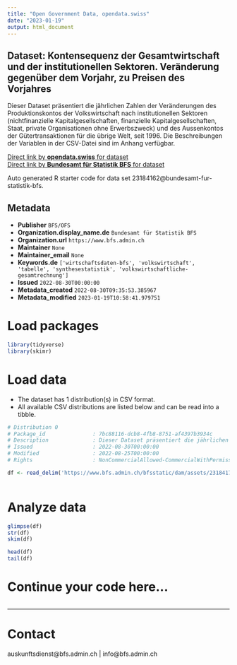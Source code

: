 ```yaml
---
title: "Open Government Data, opendata.swiss"
date: "2023-01-19"
output: html_document
---
```


## Dataset: Kontensequenz der Gesamtwirtschaft und der institutionellen Sektoren. Veränderung gegenüber dem Vorjahr, zu Preisen des Vorjahres

Dieser Dataset präsentiert die jährlichen Zahlen der Veränderungen des Produktionskontos der Volkswirtschaft nach institutionellen Sektoren (nichtfinanzielle Kapitalgesellschaften, finanzielle Kapitalgesellschaften, Staat, private Organisationen ohne Erwerbszweck) und des Aussenkontos der Gütertransaktionen für die übrige Welt, seit 1996. Die Beschreibungen der Variablen in der CSV-Datei sind im Anhang verfügbar.

[Direct link by **opendata.swiss** for dataset](https://opendata.swiss/de/dataset/kontensequenz-der-gesamtwirtschaft-und-der-institutionellen-sektoren-veranderung-gegenuber-dem-6)<br>
[Direct link by **Bundesamt für Statistik BFS** for dataset](https://www.bfs.admin.ch/asset/de/ts-x-04.02.02.02)

Auto generated R starter code for data set 23184162@bundesamt-fur-statistik-bfs.

## Metadata

- **Publisher** `BFS/OFS`
- **Organization.display_name.de** `Bundesamt für Statistik BFS`
- **Organization.url** `https://www.bfs.admin.ch`
- **Maintainer** `None`
- **Maintainer_email** `None`
- **Keywords.de** `['wirtschaftsdaten-bfs', 'volkswirtschaft', 'tabelle', 'synthesestatistik', 'volkswirtschaftliche-gesamtrechnung']`
- **Issued** `2022-08-30T00:00:00`
- **Metadata_created** `2022-08-30T09:35:53.385967`
- **Metadata_modified** `2023-01-19T10:58:41.979751`


# Load packages

```r

library(tidyverse)
library(skimr)

```

# Load data

-   The dataset has 1 distribution(s) in CSV format.
-   All available CSV distributions are listed below and can be read into a tibble.

```r

# Distribution 0
# Package_id               : 7bc88116-dcb8-4fb8-8751-af4397b3934c
# Description              : Dieser Dataset präsentiert die jährlichen Zahlen der Veränderungen des Produktionskontos der Volkswirtschaft nach institutionellen Sektoren (nichtfinanzielle Kapitalgesellschaften, finanzielle Kapitalgesellschaften, Staat, private Organisationen ohne Erwerbszweck) und des Aussenkontos der Gütertransaktionen für die übrige Welt, seit 1996. Die Beschreibungen der Variablen in der CSV-Datei sind im Anhang verfügbar.
# Issued                   : 2022-08-30T00:00:00
# Modified                 : 2022-08-25T00:00:00
# Rights                   : NonCommercialAllowed-CommercialWithPermission-ReferenceRequired

df <- read_delim('https://www.bfs.admin.ch/bfsstatic/dam/assets/23184170/master')



```

# Analyze data

```r

glimpse(df)
str(df)
skim(df)

head(df)
tail(df)

```

# Continue your code here...

```r

```

------------------------------------------------------------------------

# Contact

auskunftsdienst@bfs.admin.ch | info@bfs.admin.ch
